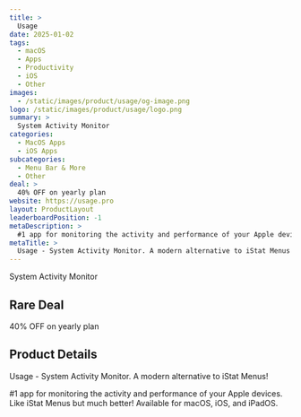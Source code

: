 ```yaml
---
title: >
  Usage
date: 2025-01-02
tags:
  - macOS
  - Apps
  - Productivity
  - iOS
  - Other
images:
  - /static/images/product/usage/og-image.png
logo: /static/images/product/usage/logo.png
summary: >
  System Activity Monitor
categories:
  - MacOS Apps
  - iOS Apps
subcategories:
  - Menu Bar & More
  - Other
deal: >
  40% OFF on yearly plan
website: https://usage.pro
layout: ProductLayout
leaderboardPosition: -1
metaDescription: >
  #1 app for monitoring the activity and performance of your Apple devices. Like iStat Menus but much better! Available for macOS, iOS, and iPadOS.
metaTitle: >
  Usage - System Activity Monitor. A modern alternative to iStat Menus!
---
```

System Activity Monitor

## Rare Deal

40% OFF on yearly plan

## Product Details

Usage - System Activity Monitor. A modern alternative to iStat Menus!

#1 app for monitoring the activity and performance of your Apple devices. Like iStat Menus but much better! Available for macOS, iOS, and iPadOS.
